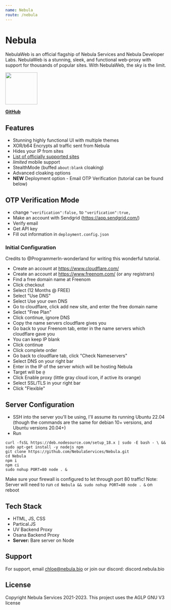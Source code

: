 ```yaml
---
name: Nebula
route: /nebula
---
```

# Nebula
NebulaWeb is an official flagship of Nebula Services and Nebula Developer Labs. NebulaWeb is a stunning, sleek, and functional web-proxy with support for thousands of popular sites. With NebulaWeb, the sky is the limit.

<img src="https://nebulaproxy.nebula.bio/images/logo.png" width="100px" height="100px"></img>

[**GitHub**](https://github.com/NebulaServices/Nebula)

## Features

- Stunning highly functional UI with multiple themes 
- XOR/b64 Encrypts all traffic sent from Nebula
- Hides your IP from sites
- [List of officially supported sites](https://github.com/NebulaServices/Nebula/blob/main/docs/officially-supported-sites.md)
- *limited* mobile support
- StealthMode (buffed `about:blank` cloaking)
- Advanced cloaking options
- **NEW** Deployment option - Email OTP Verification (tutorial can be found below)

## OTP Verification Mode
- change `"verification":false,` to `"verification":true,`
- Make an account with Sendgrid (https://app.sendgrid.com/)
- Verify email
- Get API key
- Fill out information in `deployment.config.json`

### Initial Configuration

Credits to @ProgrammerIn-wonderland for writing this wonderful tutorial.

- Create an account at https://www.cloudflare.com/
- Create an account at https://www.freenom.com/ (or any registrars) 
- Find a free domain name at Freenom
- Click checkout 
- Select (12 Months @ FREE) 
- Select "Use DNS"
- Select Use your own DNS 
- Go to cloudflare, click add new site, and enter the free domain name
- Select "Free Plan"
- Click continue, ignore DNS
- Copy the name servers cloudflare gives you
- Go back to your Freenom tab, enter in the name servers which cloudflare gave you
- You can keep IP blank
- Click continue
- Click complete order
- Go back to cloudflare tab, click "Check Nameservers"
- Select DNS on your right bar
- Enter in the IP of the server which will be hosting Nebula
- Target will be `@`
- Click Enable proxy (little gray cloud icon, if active its orange)
- Select SSL/TLS in your right bar
- Click "Flexible"

## Server Configuration

- SSH into the server you'll be using, I'll assume its running Ubuntu 22.04 (though the commands are the same for debian 10+ versions, and Ubuntu versions 20.04+)
- Run 

```
curl -fsSL https://deb.nodesource.com/setup_18.x | sudo -E bash - \ &&
sudo apt-get install -y nodejs npm
git clone https://github.com/NebulaServices/Nebula.git
cd Nebula
npm i
npm ci
sudo nohup PORT=80 node . &
```

Make sure your firewall is configured to let through port 80 traffic!
Note: Server will need to run `cd Nebula && sudo nohup PORT=80 node . &` on reboot


## Tech Stack

- HTML, JS, CSS
- Partical.JS 
- UV Backend Proxy 
- Osana Backend Proxy
- **Server:** Bare server on Node 

## Support

For support, email chloe@nebula.bio or join our discord: discord.nebula.bio

## License

Copyright Nebula Services 2021-2023. This project uses the AGLP GNU V3 license

